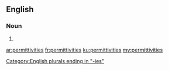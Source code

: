 ==English==

===Noun===
{{head|en}}

# {{plural of|permittivity}}

[[Category:English plurals ending in "-ies"]]

[[ar:permittivities]]
[[fr:permittivities]]
[[ku:permittivities]]
[[my:permittivities]]